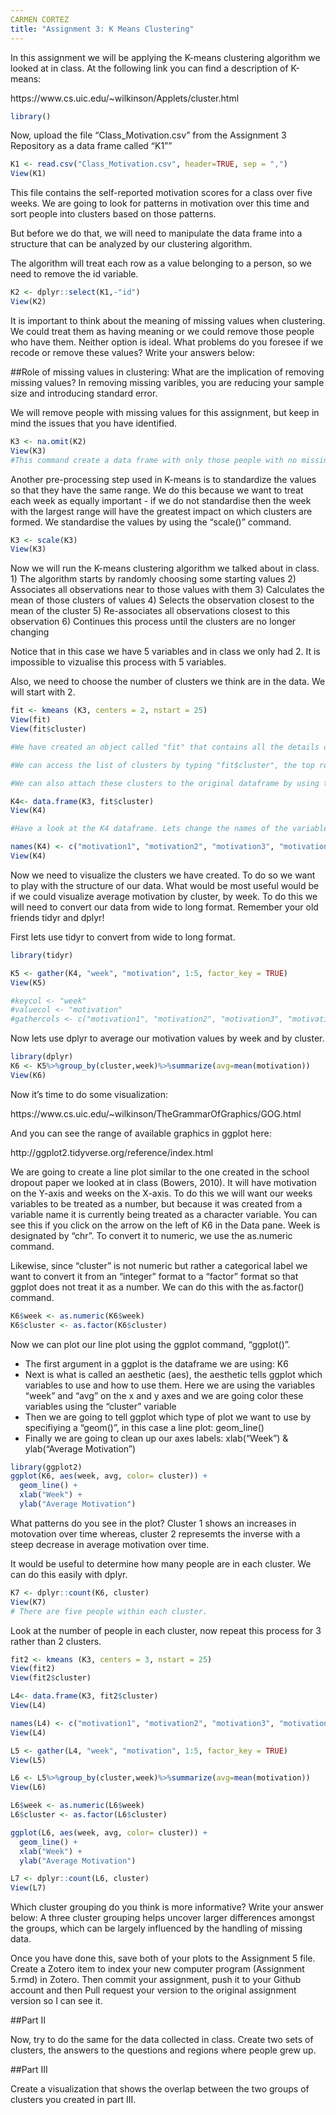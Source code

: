 ```yaml
---
CARMEN CORTEZ
title: "Assignment 3: K Means Clustering"
---
```


In this assignment we will be applying the K-means clustering algorithm we looked at in class. At the following link you can find a description of K-means:

https://www.cs.uic.edu/~wilkinson/Applets/cluster.html


```r
library()
```

Now, upload the file "Class_Motivation.csv" from the Assignment 3 Repository as a data frame called "K1""
```r

K1 <- read.csv("Class_Motivation.csv", header=TRUE, sep = ",")
View(K1)
```

This file contains the self-reported motivation scores for a class over five weeks. We are going to look for patterns in motivation over this time and sort people into clusters based on those patterns.

But before we do that, we will need to manipulate the data frame into a structure that can be analyzed by our clustering algorithm.

The algorithm will treat each row as a value belonging to a person, so we need to remove the id variable.

```r

K2 <- dplyr::select(K1,-"id")
View(K2)

```

It is important to think about the meaning of missing values when clustering. We could treat them as having meaning or we could remove those people who have them. Neither option is ideal. What problems do you foresee if we recode or remove these values? Write your answers below:

##Role of missing values in clustering: What are the implication of removing missing values? In removing missing varibles, you are reducing your sample size and introducing standard error.

We will remove people with missing values for this assignment, but keep in mind the issues that you have identified.


```r

K3 <- na.omit(K2) 
View(K3)
#This command create a data frame with only those people with no missing values. It "omits" all rows with missing values, also known as a "listwise deletion". EG - It runs down the list deleting rows as it goes.

```

Another pre-processing step used in K-means is to standardize the values so that they have the same range. We do this because we want to treat each week as equally important - if we do not standardise then the week with the largest range will have the greatest impact on which clusters are formed. We standardise the values by using the "scale()" command.

```r

K3 <- scale(K3)
View(K3)

```


Now we will run the K-means clustering algorithm we talked about in class. 
1) The algorithm starts by randomly choosing some starting values 
2) Associates all observations near to those values with them
3) Calculates the mean of those clusters of values
4) Selects the observation closest to the mean of the cluster
5) Re-associates all observations closest to this observation
6) Continues this process until the clusters are no longer changing

Notice that in this case we have 5 variables and in class we only had 2. It is impossible to vizualise this process with 5 variables.

Also, we need to choose the number of clusters we think are in the data. We will start with 2.

```r

fit <- kmeans (K3, centers = 2, nstart = 25)
View(fit)
View(fit$cluster)

#We have created an object called "fit" that contains all the details of our clustering including which observations belong to each cluster. 

#We can access the list of clusters by typing "fit$cluster", the top row corresponds to the original order the rows were in. Notice we have deleted some rows.

#We can also attach these clusters to the original dataframe by using the "data.frame" command to create a new data frame called K4.

K4<- data.frame(K3, fit$cluster)
View(K4)

#Have a look at the K4 dataframe. Lets change the names of the variables to make it more convenient with the names() command.

names(K4) <- c("motivation1", "motivation2", "motivation3", "motivation4", "motivation5", "cluster")
View(K4)

```

Now we need to visualize the clusters we have created. To do so we want to play with the structure of our data. What would be most useful would be if we could visualize average motivation by cluster, by week. To do this we will need to convert our data from wide to long format. Remember your old friends tidyr and dplyr!

First lets use tidyr to convert from wide to long format.
```r
library(tidyr)

K5 <- gather(K4, "week", "motivation", 1:5, factor_key = TRUE)  
View(K5) 

#keycol <- "week"
#valuecol <- "motivation"
#gathercols <- c("motivation1", "motivation2", "motivation3", "motivation4", "motivation5")
```

Now lets use dplyr to average our motivation values by week and by cluster.

```r
library(dplyr)
K6 <- K5%>%group_by(cluster,week)%>%summarize(avg=mean(motivation))
View(K6)

```

Now it's time to do some visualization: 

https://www.cs.uic.edu/~wilkinson/TheGrammarOfGraphics/GOG.html

And you can see the range of available graphics in ggplot here:

http://ggplot2.tidyverse.org/reference/index.html

We are going to create a line plot similar to the one created in the school dropout paper we looked at in class (Bowers, 2010). It will have motivation on the Y-axis and weeks on the X-axis. To do this we will want our weeks variables to be treated as a number, but because it was created from a variable name it is currently being treated as a character variable. You can see this if you click on the arrow on the left of K6 in the Data pane. Week is designated by "chr". To convert it to numeric, we use the as.numeric command. 

Likewise, since "cluster" is not numeric but rather a categorical label we want to convert it from an "integer" format to a "factor" format so that ggplot does not treat it as a number. We can do this with the as.factor() command.

```r

K6$week <- as.numeric(K6$week) 
K6$cluster <- as.factor(K6$cluster)

```

Now we can plot our line plot using the ggplot command, "ggplot()".

- The first argument in a ggplot is the dataframe we are using: K6
- Next is what is called an aesthetic (aes), the aesthetic tells ggplot which variables to use and how to use them. Here we are using the variables "week" and "avg" on the x and y axes and we are going color these variables using the "cluster" variable
- Then we are going to tell ggplot which type of plot we want to use by specifiying a "geom()", in this case a line plot: geom_line()
- Finally we are going to clean up our axes labels: xlab("Week") & ylab("Average Motivation")

```r
library(ggplot2)
ggplot(K6, aes(week, avg, color= cluster)) + 
  geom_line() +
  xlab("Week") +
  ylab("Average Motivation")

```

What patterns do you see in the plot? Cluster 1 shows an increases in motovation over time whereas, cluster 2 represemts the inverse with a steep decrease in average motivation over time.

It would be useful to determine how many people are in each cluster. We can do this easily with dplyr.

```r
K7 <- dplyr::count(K6, cluster)
View(K7) 
# There are five people within each cluster.
```

Look at the number of people in each cluster, now repeat this process for 3 rather than 2 clusters. 

```r
fit2 <- kmeans (K3, centers = 3, nstart = 25)
View(fit2)
View(fit2$cluster)

L4<- data.frame(K3, fit2$cluster)
View(L4)

names(L4) <- c("motivation1", "motivation2", "motivation3", "motivation4", "motivation5", "cluster")
View(L4)

L5 <- gather(L4, "week", "motivation", 1:5, factor_key = TRUE)  
View(L5) 

L6 <- L5%>%group_by(cluster,week)%>%summarize(avg=mean(motivation))
View(L6)

L6$week <- as.numeric(L6$week) 
L6$cluster <- as.factor(L6$cluster)

ggplot(L6, aes(week, avg, color= cluster)) + 
  geom_line() +
  xlab("Week") +
  ylab("Average Motivation")

L7 <- dplyr::count(L6, cluster)
View(L7) 
```


Which cluster grouping do you think is more informative? Write your answer below: A three cluster grouping helps uncover larger differences amongst the groups, which can be largely influenced by the handling of missing data. 

Once you have done this, save both of your plots to the Assignment 5 file. Create a Zotero item to index your new computer program (Assignment 5.rmd) in Zotero. Then commit your assignment, push it to your Github account and then Pull request your version to the original assignment version so I can see it.

##Part II

Now, try to do the same for the data collected in class. Create two sets of clusters, the answers to the questions and regions where people grew up. 

##Part III

Create a visualization that shows the overlap between the two groups of clusters you created in part III.

